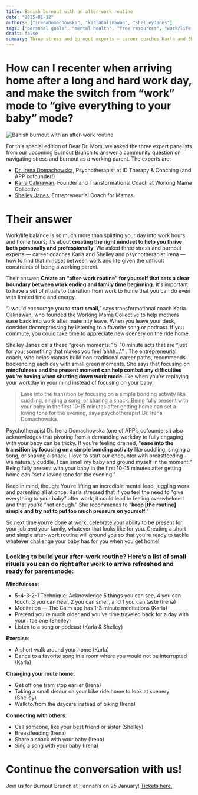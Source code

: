 ```yaml
---
title: Banish burnout with an after-work routine
date: "2025-01-12"
authors: ["irenaDomachowska", "karlaCalinawan", "shelleyJanes"]
tags: ["personal goals", "mental health", "free resources", "work/life balance"]
draft: false
summary: Three stress and burnout experts — career coaches Karla and Shelley and psychotherapist Irena — weigh in on how you can create an after-work routine to help you be more present for family life after a hard work day.
---
```


# How can I recenter when arriving home after a long and hard work day, and make the switch from “work” mode to “give everything to your baby” mode?

![Banish burnout with an after-work routine](/static/images/advice/mahmud-ahsan-XafWMnBZXQE-unsplash.jpg)

For this special edition of Dear Dr. Mom, we asked the three expert panelists from our upcoming Burnout Brunch to answer a community question on navigating stress and burnout as a working parent. The experts are:

- [Dr. Irena Domachowska](https://www.linkedin.com/in/irena-domachowska-709b3a54/), Psychotherapist at ID Therapy & Coaching (and APP cofounder!)
- [Karla Calinawan](https://workingmamacollective.com/), Founder and Transformational Coach at Working Mama Collective
- [Shelley Janes](https://www.shelleyjanes.com/), Entrepreneurial Coach for Mamas

# Their answer

Work/life balance is so much more than splitting your day into work hours and home hours; it’s about **creating the right mindset to help you thrive both personally and professionally**. We asked three stress and burnout experts — career coaches Karla and Shelley and psychotherapist Irena — how to find that mindset between work and life given the difficult constraints of being a working parent.

Their answer: **Create an “after-work routine” for yourself that sets a clear boundary between work ending and family time beginning.** It's important to have a set of rituals to transition from work to home that you can do even with limited time and energy.

“I would encourage you to **start small**,” says transformational coach Karla Calinawan, who founded the Working Mama Collective to help mothers ease back into work after maternity leave. When you leave your desk, consider decompressing by listening to a favorite song or podcast. If you commute, you could take time to appreciate new scenery on the ride home.

Shelley Janes calls these “green moments:” 5-10 minute acts that are “just for you, something that makes you feel ‘ahhh...’.” . The entrepreneurial coach, who helps mamas build non-traditional career paths, recommends bookending each day with small green moments. She says that focusing on **mindfulness and the present moment can help combat any difficulties you’re having when shutting down work mode**: like when you’re replaying your workday in your mind instead of focusing on your baby.

> Ease into the transition by focusing on a simple bonding activity like cuddling, singing a song, or sharing a snack. Being fully present with your baby in the first 10-15 minutes after getting home can set a loving tone for the evening, says psychotherapist Dr. Irena Domachowska.

Psychotherapist Dr. Irena Domachowska (one of APP’s cofounders!) also acknowledges that pivoting from a demanding workday to fully engaging with your baby can be tricky. If you’re feeling drained, "**ease into the transition by focusing on a simple bonding activity** like cuddling, singing a song, or sharing a snack. I love to start our encounter with breastfeeding - we naturally cuddle, I can smell my baby and ground myself in the moment.” Being fully present with your baby in the first 10-15 minutes after getting home can “set a loving tone for the evening.”

Keep in mind, though: You’re lifting an incredible mental load, juggling work and parenting all at once. Karla stressed that if you feel the need to "give everything to your baby” after work, it could lead to feeling overwhelmed and that you’re ”not enough.” She recommends to “**keep [the routine] simple and try not to put too much pressure on yourself**.”

So next time you’re done at work, celebrate your ability to be present for your job _and_ your family, whatever that looks like for you. Creating a short and simple after-work routine will ground you so that you’re ready to tackle whatever challenge your baby has for you when you get home!

### Looking to build your after-work routine? Here’s a list of small rituals you can do right after work to arrive refreshed and ready for parent mode:

**Mindfulness:**

- 5-4-3-2-1 Technique: Acknowledge 5 things you can see, 4 you can touch, 3 you can hear, 2 you can smell, and 1 you can taste (Irena)
- Meditation — The Calm app has 1-3 minute meditations (Karla)
- Pretend you’re much older and you’ve time traveled back for a day with your little one (Shelley)
- Listen to a song or podcast (Karla & Shelley)

**Exercise**:

- A short walk around your home (Karla)
- Dance to a favorite song in a room where you would not be interrupted (Karla)

**Changing your route home:**

- Get off one tram stop earlier (Irena)
- Taking a small detour on your bike ride home to look at scenery (Shelley)
- Walk to/from the daycare instead of biking (Irena)

**Connecting with others**:

- Call someone, like your best friend or sister (Shelley)
- Breastfeeding (Irena)
- Share a snack with your baby (Irena)
- Sing a song with your baby (Irena)

# Continue the conversation with us!

Join us for Burnout Brunch at Hannah’s on 25 January! [Tickets here.](https://www.eventbrite.com/e/burnout-brunch-how-to-navigate-stress-and-burnout-as-a-working-parent-tickets-1124433543999?aff=oddtdtcreator)
